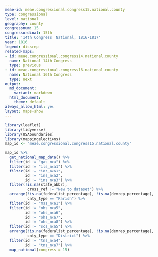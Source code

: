 ```yaml
---
meae-id: meae.congressional.congress15.national.county
type: congressional
level: national
geography: county
congressnum: 15
congressordinal: 15th
title: '14th Congress: National, 1816-1817'
year: 1816
legend: dissrep
related-maps:
- id: meae.congressional.congress14.national.county
  name: National 14th Congress
  type: previous
- id: meae.congressional.congress16.national.county
  name: National 16th Congress
  type: next
output:
  md_document:
    variant: markdown
  html_document:
    theme: default
always_allow_html: yes
layout: maps-show
---
```


```r
library(leaflet)
library(tidyverse)
library(USAboundaries)
library(mappingelections)
map_id <- "meae.congressional.congress15.national.county"
```

<div class="map">

```r
map_id %>%
  get_national_map_data() %>%
  filter(id != "gas_nca") %>% 
  filter(id != "ils_nca1") %>% 
  filter(id != "ins_nca1",
         id != "ins_nca2",
         id != "ins_nca3") %>%
  filter(!is.na(state_abbr),
          cross_ref != "New to dataset") %>%
  arrange(!is.na(federalist_percentage), !is.na(demrep_percentage), 
          cnty_type == "Parish") %>% 
  filter(id != "mss_nca1") %>% 
  filter(id != "ohs_nca5",
         id != "ohs_nca6",
         id != "ohs_nca7",
         id != "ohs_nca8") %>% 
  filter(id != "scs_nca5") %>% 
  arrange(!is.na(federalist_percentage), !is.na(demrep_percentage), 
          cnty_type == "District") %>%
  filter(id != "tns_nca4",
         id != "tns_nca7") %>% 
  map_national(congress = 15)
```

</div>

<div class="results-table">

</div>
